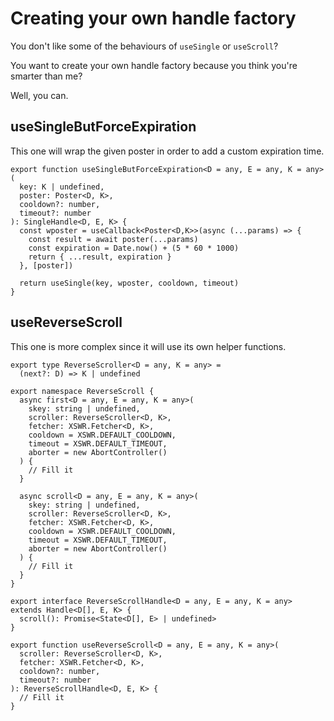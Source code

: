 # Creating your own handle factory

You don't like some of the behaviours of `useSingle` or `useScroll`?

You want to create your own handle factory because you think you're smarter than me?

Well, you can.

## useSingleButForceExpiration

This one will wrap the given poster in order to add a custom expiration time.

```tsx
export function useSingleButForceExpiration<D = any, E = any, K = any>(
  key: K | undefined,
  poster: Poster<D, K>,
  cooldown?: number,
  timeout?: number
): SingleHandle<D, E, K> {
  const wposter = useCallback<Poster<D,K>>(async (...params) => {
    const result = await poster(...params)
    const expiration = Date.now() + (5 * 60 * 1000)
    return { ...result, expiration }
  }, [poster])

  return useSingle(key, wposter, cooldown, timeout)
}
```

## useReverseScroll

This one is more complex since it will use its own helper functions.

```tsx
export type ReverseScroller<D = any, K = any> =
  (next?: D) => K | undefined

export namespace ReverseScroll {
  async first<D = any, E = any, K = any>(
    skey: string | undefined,
    scroller: ReverseScroller<D, K>,
    fetcher: XSWR.Fetcher<D, K>,
    cooldown = XSWR.DEFAULT_COOLDOWN,
    timeout = XSWR.DEFAULT_TIMEOUT,
    aborter = new AbortController()
  ) {
    // Fill it
  }

  async scroll<D = any, E = any, K = any>(
    skey: string | undefined,
    scroller: ReverseScroller<D, K>,
    fetcher: XSWR.Fetcher<D, K>,
    cooldown = XSWR.DEFAULT_COOLDOWN,
    timeout = XSWR.DEFAULT_TIMEOUT,
    aborter = new AbortController()
  ) {
    // Fill it
  }
}

export interface ReverseScrollHandle<D = any, E = any, K = any> extends Handle<D[], E, K> {
  scroll(): Promise<State<D[], E> | undefined>
}

export function useReverseScroll<D = any, E = any, K = any>(
  scroller: ReverseScroller<D, K>,
  fetcher: XSWR.Fetcher<D, K>,
  cooldown?: number,
  timeout?: number
): ReverseScrollHandle<D, E, K> {
  // Fill it
}
```